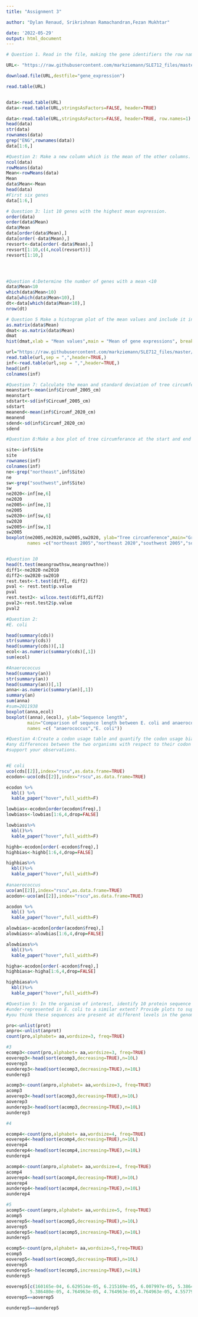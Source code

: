 ```yaml
---
title: "Assignment 3"

author: "Dylan Renaud, Srikrishnan Ramachandran,Fezan Mukhtar"

date: '2022-05-29'
output: html_document
---
```


```r
# Question 1. Read in the file, making the gene identifiers the row names. Show a table of values for the first six genes

URL<- "https://raw.githubusercontent.com/markziemann/SLE712_files/master/assessment_task3/bioinfo_asst3_part1_files/gene_expression.tsv"

download.file(URL,destfile="gene_expression")

read.table(URL)


data<-read.table(URL)
data<-read.table(URL,stringsAsFactors=FALSE, header=TRUE)

data<-read.table(URL,stringsAsFactors=FALSE, header=TRUE, row.names=1)
head(data)
str(data)
rownames(data)
grep("ENG",rownames(data))
data[1:6,]

```

```r
#Question 2: Make a new column which is the mean of the other columns. Show a table of values for the first six genes.
ncol(data)
rowMeans(data)
Mean<-rowMeans(data)
Mean
data$Mean<-Mean
head(data)
#First six genes
data[1:6,]

```





```r
# Question 3: list 10 genes with the highest mean expression.
order(data)
order(data$Mean)
data$Mean
data[order(data$Mean),]
data[order(-data$Mean),]
revsort<-data[order(-data$Mean),]
revsort[1:10,c(4,ncol(revsort))]
revsort[1:10,]





```


```r
#Question 4:Determine the number of genes with a mean <10
data$Mean<10
which(data$Mean<10)
data[which(data$Mean<10),]
dt<-data[which(data$Mean<10),]
nrow(dt)

```

```r
# Question 5 Make a histogram plot of the mean values and include it into your report.
as.matrix(data$Mean)
dmat<-as.matrix(data$Mean)
dmat
hist(dmat,xlab = "Mean values",main = "Mean of gene expressions", breaks=100)


```




```r
url="https://raw.githubusercontent.com/markziemann/SLE712_files/master/assessment_task3/bioinfo_asst3_part1_files/growth_data.csv"
read.table(url,sep = ",",header=TRUE,)
inf<-read.table(url,sep = ",",header=TRUE,)
head(inf)
colnames(inf)
```

```r
#Question 7: Calculate the mean and standard deviation of tree circumference at the start and end of the study at both sites.
meanstart<-mean(inf$Circumf_2005_cm)
meanstart
sdstart<-sd(inf$Circumf_2005_cm)
sdstart
meanend<-mean(inf$Circumf_2020_cm)
meanend
sdend<-sd(inf$Circumf_2020_cm)
sdend

```





```r
#Question 8:Make a box plot of tree circumferance at the start and end of the study of both sites.

site<-inf$Site
site
rownames(inf)
colnames(inf)
ne<-grep("northeast",inf$Site)
ne
sw<-grep("southwest",inf$Site)
sw
ne2020<-inf[ne,6]
ne2020
ne2005<-inf[ne,3]
ne2005
sw2020<-inf[sw,6]
sw2020
sw2005<-inf[sw,3]
sw2005
boxplot(ne2005,ne2020,sw2005,sw2020, ylab="Tree circumference",main="Growth measurements", at=c(1,2,3,4),
        names =c("northeast 2005","northeast 2020","southwest 2005","southwest 2020"))
```

```r





```

```r
#Question 10
head(t.test(meangrowthsw,meangrowthne))
diff1<-ne2020-ne2010
diff2<-sw2020-sw2010
rest.test<-t.test(diff1, diff2)
pval <- rest.test$p.value
pval
rest.test2<- wilcox.test(diff1,diff2)
pval2<-rest.test2$p.value
pval2
```


```r
#Question 2:
#E. coli

head(summary(cds))
str(summary(cds))
head(summary(cds))[,1]
ecol<-as.numeric(summary(cds)[,1])
sum(ecol)

#Anaerococcus
head(summary(an))
str(summary(an))
head(summary(an))[,1]
anna<-as.numeric(summary(an)[,1])
summary(an)
sum(anna)
#sum=2011938
boxplot(anna,ecol)
boxplot((anna),(ecol), ylab="Sequence length",
        main="Comparison of sequnce length between E. coli and anaerococcus",
        names =c( "anaerococcus","E. coli"))

```



```r
#Question 4:Create a codon usage table and quantify the codon usage bias among all coding sequences. Describe
#any differences between the two organisms with respect to their codon usage bias. Provide charts to
#support your observations.


#E coli
uco(cds[[2]],index="rscu",as.data.frame=TRUE)
ecodon<-uco(cds[[2]],index="rscu",as.data.frame=TRUE)

ecodon %>%
  kbl() %>%
  kable_paper("hover",full_width=F)

lowbias<-ecodon[order(ecodon$freq),]
lowbiass<-lowbias[1:6,4,drop=FALSE]

lowbiass%>%
  kbl()%>%
  kable_paper("hover",full_width=F)  

highb<-ecodon[order(-ecodon$freq),]
highbias<-highb[1:6,4,drop=FALSE]

highbias%>%
  kbl()%>%
  kable_paper("hover",full_width=F)  
 
#anaerococcus
uco(an[[2]],index="rscu",as.data.frame=TRUE)
acodon<-uco(an[[2]],index="rscu",as.data.frame=TRUE)

acodon %>%
  kbl() %>%
  kable_paper("hover",full_width=F)

alowbias<-acodon[order(acodon$freq),]
alowbiass<-alowbias[1:6,4,drop=FALSE]

alowbiass%>%
  kbl()%>%
  kable_paper("hover",full_width=F)  

higha<-acodon[order(-acodon$freq),]
highbiasa<-higha[1:6,4,drop=FALSE]

highbiasa%>%
  kbl()%>%
  kable_paper("hover",full_width=F)
```


```r
#Question 5: In the organism of interest, identify 10 protein sequence k-mers of length 3-5 which are the most over and under-represented k-mers in your organism of interest. Are these k-mers also over- and
#under-represented in E. coli to a similar extent? Provide plots to support your observations. Why do
#you think these sequences are present at different levels in the genomes of these organisms?

pro<-unlist(prot)
anpro<-unlist(anprot)
count(pro,alphabet= aa,wordsize=3, freq=TRUE)

#3
ecomp3<-count(pro,alphabet= aa,wordsize=3, freq=TRUE)
eoverep3<-head(sort(ecomp3,decreasing=TRUE),n=10L)
eoverep3
eunderep3<-head(sort(ecomp3,decreasing=TRUE),n=10L)
eunderep3

acomp3<-count(anpro,alphabet= aa,wordsize=3, freq=TRUE)
acomp3
aoverep3<-head(sort(acomp3,decreasing=TRUE),n=10L)
aoverep3
aunderep3<-head(sort(acomp3,decreasing=TRUE),n=10L)
aunderep3

#4

ecomp4<-count(pro,alphabet= aa,wordsize=4, freq=TRUE)
eoverep4<-head(sort(ecomp4,decreasing=TRUE),n=10L)
eoverep4
eunderep4<-head(sort(ecomp4,increasing=TRUE),n=10L)
eunderep4

acomp4<-count(anpro,alphabet= aa,wordsize=4, freq=TRUE)
acomp4
aoverep4<-head(sort(acomp4,decreasing=TRUE),n=10L)
aoverep4
aunderep4<-head(sort(acomp4,decreasing=TRUE),n=10L)
aunderep4

#5
acomp5<-count(anpro,alphabet= aa,wordsize=5, freq=TRUE)
acomp5
aoverep5<-head(sort(acomp5,decreasing=TRUE),n=10L)
aoverep5
aunderep5<-head(sort(acomp5,increasing=TRUE),n=10L)
aunderep5

ecomp5<-count(pro,alphabet= aa,wordsize=5,freq=TRUE)
ecomp5
eoverep5<-head(sort(ecomp5,decreasing=TRUE),n=10L)
eoverep5
eunderep5<-head(sort(ecomp5,increasing=TRUE),n=10L)
eunderep5

eoverep5[c(160165e-04, 6.629514e-05, 6.215169e-05, 6.007997e-05, 5.386480e-05,
         5.386480e-05, 4.764963e-05, 4.764963e-05,4.764963e-05, 4.557791e-05)]
eoverep5==aoverep5

eunderep5==aunderep5

```